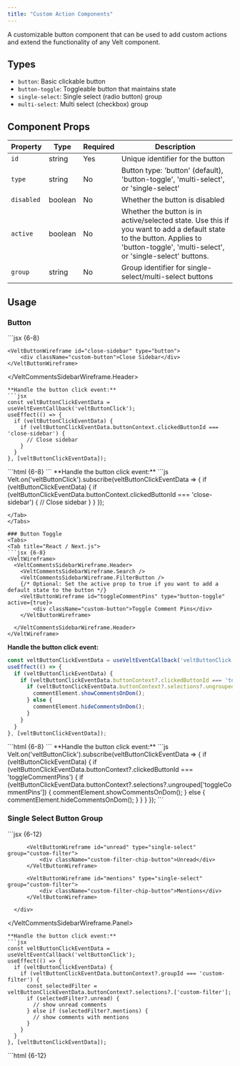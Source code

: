 ```yaml
---
title: "Custom Action Components"
---
```


A customizable button component that can be used to add custom actions and extend the functionality of any Velt component.

## Types
- `button`: Basic clickable button
- `button-toggle`: Toggleable button that maintains state
- `single-select`: Single select (radio button) group
- `multi-select`: Multi select (checkbox) group

## Component Props

| Property | Type | Required | Description |
|----------|------|----------|-------------|
| `id` | string | Yes | Unique identifier for the button |
| `type` | string | No | Button type: 'button' (default), 'button-toggle', 'multi-select', or 'single-select' |
| `disabled` | boolean | No | Whether the button is disabled |
| `active` | boolean | No | Whether the button is in active/selected state. Use this if you want to add a default state to the button. Applies to 'button-toggle', 'multi-select', or 'single-select' buttons. |
| `group` | string | No | Group identifier for single-select/multi-select buttons |

## Usage

### Button
<Tabs>
<Tab title="React / Next.js">
```jsx {6-8}
<VeltWireframe>
  <VeltCommentsSidebarWireframe.Header>
    <VeltCommentsSidebarWireframe.Search />
    <VeltCommentsSidebarWireframe.FilterButton />

    <VeltButtonWireframe id="close-sidebar" type="button">
        <div className="custom-button">Close Sidebar</div>
    </VeltButtonWireframe>

  </VeltCommentsSidebarWireframe.Header>
</VeltWireframe>
```
**Handle the button click event:**
```jsx
const veltButtonClickEventData = useVeltEventCallback('veltButtonClick');
useEffect(() => {
  if (veltButtonClickEventData) {
    if (veltButtonClickEventData.buttonContext.clickedButtonId === 'close-sidebar') {
      // Close sidebar
    }
  }
}, [veltButtonClickEventData]);

```
</Tab>

<Tab title="Other Frameworks">
```html {6-8}
<velt-wireframe style="display:none;">
  <velt-comments-sidebar-wireframe-header>
    <velt-comments-sidebar-wireframe-search></velt-comments-sidebar-wireframe-search>
    <velt-comments-sidebar-wireframe-filter-button></velt-comments-sidebar-wireframe-filter-button>

    <velt-button-wireframe id="close-sidebar" type="button">
        <div class="custom-button">Close Sidebar</div>
    </velt-button-wireframe>

  </velt-comments-sidebar-wireframe-header>
</velt-wireframe>
```
**Handle the button click event:**
```js
Velt.on('veltButtonClick').subscribe(veltButtonClickEventData => {
  if (veltButtonClickEventData) {
    if (veltButtonClickEventData.buttonContext.clickedButtonId === 'close-sidebar') {
      // Close sidebar
    }
  }
});

```
</Tab>
</Tabs>

### Button Toggle
<Tabs>
<Tab title="React / Next.js">
```jsx {6-8}
<VeltWireframe>
  <VeltCommentsSidebarWireframe.Header>
    <VeltCommentsSidebarWireframe.Search />
    <VeltCommentsSidebarWireframe.FilterButton />
    {/* Optional: Set the active prop to true if you want to add a default state to the button */}
    <VeltButtonWireframe id="toggleCommentPins" type="button-toggle" active={true}>
        <div className="custom-button">Toggle Comment Pins</div>
    </VeltButtonWireframe>

  </VeltCommentsSidebarWireframe.Header>
</VeltWireframe>
```
**Handle the button click event:**
```jsx
const veltButtonClickEventData = useVeltEventCallback('veltButtonClick');
useEffect(() => {
  if (veltButtonClickEventData) {
    if (veltButtonClickEventData.buttonContext?.clickedButtonId === 'toggleCommentPins') {
      if (veltButtonClickEventData.buttonContext?.selections?.ungrouped['toggleCommentPins']) {
        commentElement.showCommentsOnDom();
      } else {
        commentElement.hideCommentsOnDom(); 
      }
    }
  }
}, [veltButtonClickEventData]);
```
</Tab>

<Tab title="Other Frameworks">
```html {6-8}
<velt-wireframe style="display:none;">
  <velt-comments-sidebar-wireframe-header>
    <velt-comments-sidebar-wireframe-search></velt-comments-sidebar-wireframe-search>
    <velt-comments-sidebar-wireframe-filter-button></velt-comments-sidebar-wireframe-filter-button>

    <!-- Optional: Set the active prop to true if you want to add a default state to the button -->
    <velt-button-wireframe id="toggleCommentPins" type="button-toggle" active="true">
        <div class="custom-button">Toggle Comment Pins</div>
    </velt-button-wireframe>

  </velt-comments-sidebar-wireframe-header>
</velt-wireframe>
```
**Handle the button click event:**
```js
Velt.on('veltButtonClick').subscribe(veltButtonClickEventData => {
  if (veltButtonClickEventData) {
    if (veltButtonClickEventData.buttonContext?.clickedButtonId === 'toggleCommentPins') {
      if (veltButtonClickEventData.buttonContext?.selections?.ungrouped['toggleCommentPins']) {
        commentElement.showCommentsOnDom();
      } else {
        commentElement.hideCommentsOnDom(); 
      }
    }
  }
});
```
</Tab>
</Tabs>

### Single Select Button Group
<Tabs>
<Tab title="React / Next.js">
```jsx {6-12}
<VeltWireframe>
  <VeltCommentsSidebarWireframe.Panel>
      <VeltCommentsSidebarWireframe.Header />
      <div className="custom-filter-chip-container">

          <VeltButtonWireframe id="unread" type="single-select" group="custom-filter">
              <div className="custom-filter-chip-button">Unread</div>
          </VeltButtonWireframe>

          <VeltButtonWireframe id="mentions" type="single-select" group="custom-filter">
              <div className="custom-filter-chip-button">Mentions</div>
          </VeltButtonWireframe>

      </div>
  </VeltCommentsSidebarWireframe.Panel>
</VeltWireframe>
```
**Handle the button click event:**
```jsx
const veltButtonClickEventData = useVeltEventCallback('veltButtonClick');
useEffect(() => {
  if (veltButtonClickEventData) {
    if (veltButtonClickEventData.buttonContext?.groupId === 'custom-filter') {
      const selectedFilter = veltButtonClickEventData.buttonContext?.selections?.['custom-filter'];
      if (selectedFilter?.unread) {
        // show unread comments
      } else if (selectedFilter?.mentions) {
        // show comments with mentions
      }
    }
  }
}, [veltButtonClickEventData]);
```
</Tab>

<Tab title="Other Frameworks">
```html {6-12}
<velt-wireframe style="display:none;">
  <velt-comments-sidebar-wireframe-panel>
    <velt-comments-sidebar-wireframe-header></velt-comments-sidebar-wireframe-header>
    <div class="custom-filter-chip-container">

        <velt-button-wireframe id="unread" type="single-select" group="custom-filter">
            <div class="custom-filter-chip-button">Unread</div>
        </velt-button-wireframe>

        <velt-button-wireframe id="mentions" type="single-select" group="custom-filter">
            <div class="custom-filter-chip-button">Mentions</div>
        </velt-button-wireframe>

    </div>
  </velt-comments-sidebar-wireframe-panel>
</velt-wireframe>
```
**Handle the button click event:**
```js
Velt.on('veltButtonClick').subscribe(veltButtonClickEventData => {
  if (veltButtonClickEventData) {
    if (veltButtonClickEventData.buttonContext?.groupId === 'custom-filter') {
      const selectedFilter = veltButtonClickEventData.buttonContext?.selections?.['custom-filter'];
      if (selectedFilter?.unread) {
        // show unread comments
      } else if (selectedFilter?.mentions) {
        // show comments with mentions
      }
    }
  }
});
```
</Tab>
</Tabs>

### Multi Select Button Group
<Tabs>
<Tab title="React / Next.js">
```jsx {6-12}
<VeltWireframe>
  <VeltCommentsSidebarWireframe.Panel>
      <VeltCommentsSidebarWireframe.Header />
      <div className="custom-filter-chip-container">

          <VeltButtonWireframe id="unread" type="multi-select" group="custom-filter">
              <div className="custom-filter-chip-button">Unread</div>
          </VeltButtonWireframe>

          <VeltButtonWireframe id="mentions" type="multi-select" group="custom-filter">
              <div className="custom-filter-chip-button">Mentions</div>
          </VeltButtonWireframe>

      </div>
  </VeltCommentsSidebarWireframe.Panel>
</VeltWireframe>
```
**Handle the button click event:**
```jsx
const veltButtonClickEventData = useVeltEventCallback('veltButtonClick');
useEffect(() => {
  if (veltButtonClickEventData) {
    if (veltButtonClickEventData.buttonContext?.groupId === 'custom-filter') {
      const selections = veltButtonClickEventData.buttonContext?.selections?.['custom-filter'];
      if (selections?.unread) {
        // show unread comments
      }
      if (selections?.mentions) {
        // show comments with mentions
      }
    }
  }
}, [veltButtonClickEventData]);
```
</Tab>

<Tab title="Other Frameworks">
```html {6-12}
<velt-wireframe style="display:none;">
  <velt-comments-sidebar-wireframe-panel>
    <velt-comments-sidebar-wireframe-header></velt-comments-sidebar-wireframe-header>
    <div class="custom-filter-chip-container">

        <velt-button-wireframe id="unread" type="multi-select" group="custom-filter">
            <div class="custom-filter-chip-button">Unread</div>
        </velt-button-wireframe>

        <velt-button-wireframe id="mentions" type="multi-select" group="custom-filter">
            <div class="custom-filter-chip-button">Mentions</div>
        </velt-button-wireframe>

    </div>
  </velt-comments-sidebar-wireframe-panel>
</velt-wireframe>
```
**Handle the button click event:**
```js
Velt.on('veltButtonClick').subscribe(veltButtonClickEventData => {
  if (veltButtonClickEventData) {
    if (veltButtonClickEventData.buttonContext?.groupId === 'custom-filter') {
      const selections = veltButtonClickEventData.buttonContext?.selections?.['custom-filter'];
      if (selections?.unread) {
        // show unread comments
      }
      if (selections?.mentions) {
        // show comments with mentions
      }
    }
  }
});
```
</Tab>
</Tabs>


### Callback Event
The Velt Button Wireframe emits events when users interact with it. You can listen to these events to implement custom behaviors.
- Returns: [VeltButtonClickEvent](/api-reference/sdk/models/api-event-objects#veltbuttonclickevent)

<Tabs>
<Tab title="React / Next.js">
```jsx
// Hook
const veltButtonClickEventData = useVeltEventCallback('veltButtonClick');
useEffect(() => {
  if (veltButtonClickEventData) {
    // Handle button click event response
  }
}, [veltButtonClickEventData]);

// API Method
client.on('veltButtonClick').subscribe((veltButtonClickEventData) => {
    // Handle button click event response
});

```
</Tab>

<Tab title="Other Frameworks">
```js
Velt.on('veltButtonClick').subscribe((veltButtonClickEventData) => {
    // Handle button click event response
});
```
</Tab>
</Tabs>
